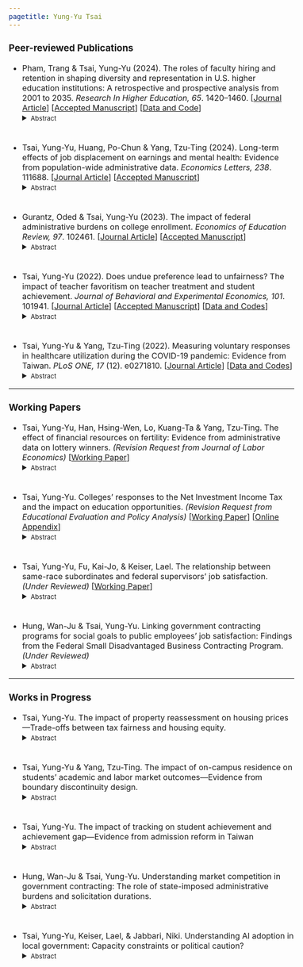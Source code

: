 ```yaml
---
pagetitle: Yung-Yu Tsai
---
```


<link rel="stylesheet" href="styles.css" type="text/css">
<style>
  body{
  font-size: 12pt;
}
</style>

### Peer-reviewed Publications

* Pham, Trang & Tsai, Yung-Yu (2024). The roles of faculty hiring and retention in shaping diversity and representation in U.S. higher education institutions: A retrospective and prospective analysis from 2001 to 2035. _Research In Higher Education, 65_. 1420–1460. [<a href = "https://link.springer.com/article/10.1007/s11162-024-09810-w" target="_blank">Journal Article</a>] [<a href = "papers/faculty_diversity.pdf" target="_blank">Accepted Manuscript</a>] [<a href = "https://github.com/yungyutsai/faculty_diversity_representation/tree/main" target="_blank">Data and Code</a>]
<details> <summary><font size=2>Abstract</font size></summary>
> <div style="line-height:100%;"><font size=2> U.S. higher education institutions are hiring more minoritized faculty into their teaching workforce to satisfy the demand of an increasingly diverse racial and ethnic student population. However, it is not always clear whether specific hiring policies and plans are intended to address the matter of diversity or representation—two similar but qualitatively different concepts. The policy choices that institutions make result in different implementation approaches and long-term outcomes. Using data from the Integrated Postsecondary Education Data System (IPEDS) from 2001 to 2021, this study measures and compares the changes in faculty diversity and student–faculty representation in U.S. higher education institutions over the past two decades. It then develops several simulated scenarios to project the future racial and ethnic landscape of American campuses, depending on the different policy choices that institutions make through their hiring and retention policies. Our recommendation calls for balanced efforts in the retention and hiring of minoritized and underrepresented faculty that are adapted to the individual circumstances of institutions. </font size></div>
</details>

<div style="line-height:50%;"><br></div>

* Tsai, Yung-Yu, Huang, Po-Chun & Yang, Tzu-Ting (2024). Long-term effects of job displacement on earnings and mental health: Evidence from population-wide administrative data. _Economics Letters, 238_. 111688. [<a href = "https://doi.org/10.1016/j.econlet.2024.111688" target="_blank">Journal Article</a>] [<a href = "papers/job_loss_health.pdf" target="_blank">Accepted Manuscript</a>]
<details> <summary><font size=2>Abstract</font size></summary>
> <div style="line-height:100%;"><font size=2> Utilizing administrative data encompassing the entire population of Taiwan, this paper investigates the long-term effects of job displacement on earnings and mental health. Focusing on job loss resulting from mass layoffs and plant closures, our estimates suggest displaced workers experienced a 67--68% earning loss in the year following a layoff. Even after ten years, earnings do not fully recover. Displaced workers also experience long-term deterioration in mental health, particularly related to stress, with a 15--16% increase in cumulative outpatient visits for mental health issues and a 57--62% increase in cumulative medical costs for mental illness in the decade post-displacement. The negative impact on mental health is more pronounced among workers with lower earnings, men, and older individuals. </font size></div>
</details>

<div style="line-height:50%;"><br></div>

* Gurantz, Oded & Tsai, Yung-Yu (2023). The impact of federal administrative burdens on college enrollment. _Economics of Education Review, 97_. 102461. [<a href = "https://doi.org/10.1016/j.econedurev.2023.102461" target="_blank">Journal Article</a>] [<a href = "https://www.edworkingpapers.com/index.php/ai23-800" target="_blank">Accepted Manuscript</a>]
<details> <summary><font size=2>Abstract</font size></summary>
> <div style="line-height:100%;"><font size=2> Government programs impose eligibility requirements to balance the goals of improving welfare while minimizing waste. We study the impact of eligibility monitoring in the context of Federal Application for Federal Student Aid (FAFSA) submissions, where students may be subject to "verification" requirements that require them to confirm the accuracy of the data. Using a matching on observables design we do not find that students flagged for verification are less likely to enroll in college, which contrasts prior research. Verification reduces grant aid received but average changes are small, raising questions about the benefits of this administrative process. </font size></div>
</details>

<div style="line-height:50%;"><br></div>

* Tsai, Yung-Yu (2022). Does undue preference lead to unfairness? The impact of teacher favoritism on teacher treatment and student achievement. _Journal of Behavioral and Experimental Economics, 101_. 101941. [<a href = "https://doi.org/10.1016/j.socec.2022.101941" target="_blank">Journal Article</a>] [<a href = "papers/teacher_favoritism.pdf" target="_blank">Accepted Manuscript</a>] [<a href = "https://github.com/yungyutsai/teacher_favoritism" target="_blank">Data and Codes</a>] 
<details> <summary><font size=2>Abstract</font size></summary>
> <div style="line-height:100%;"><font size=2> This study investigates the impact of teacher favoritism (i.e., systematically favoring students of a specific gender, ethnicity, or high previous class ranking) on teacher treatment and student achievement. Based on the practice of random class grouping within schools, a school fixed effect model is used to estimate the causal effect of teacher favoritism. The results suggest that teacher favoritism toward students with a higher previous class rank increases the likelihood of these students consulting with their teacher on academic, emotional, and friendship issues. Also, female students are more likely to discuss friendships and emotional matters with pro-female teachers. However, the evidence of teacher favoritism's impact on student achievement is relatively weak. </font size></div>
</details>

<div style="line-height:50%;"><br></div>

* Tsai, Yung-Yu & Yang, Tzu-Ting (2022). Measuring voluntary responses in healthcare utilization during the COVID-19 pandemic: Evidence from Taiwan. _PLoS ONE, 17_ (12). e0271810. [<a href = "https://doi.org/10.1371/journal.pone.0271810" target="_blank">Journal Article</a>] [<a href = "https://github.com/yungyutsai/Taiwan_COVID19_Healthcare_Utilization" target="_blank">Data and Codes</a>]
<details> <summary><font size=2>Abstract</font size></summary>
> <div style="line-height:100%;"><font size=2> Healthcare has been one of the most affected sectors during the coronavirus disease 2019 (COVID-19) pandemic. The utilization of related services for non-COVID-19 diseases fell dramatically following the point at which the virus broke out; however, little is known about whether this observed decline in healthcare use was due to voluntary behaviors or enforced measures. This paper quantifies the spontaneous change in healthcare utilization during the pandemic. We utilize a county-by-week-level dataset from Taiwan’s National Health Insurance (NHI) record, covering the entire Taiwanese population, and a difference-in-differences design. Our results indicate that even if there were no human mobility restrictions or supply-side constraints, people voluntarily reduced their demand for healthcare, due to fears of contagion, or COVID-related precautionary behaviors. We find that the number of outpatient visits (inpatient admissions) decreased by 19% (10%) during the pandemic period (February to May 2020). Furthermore, the demand response of healthcare for Influenza-like illness (ILI) was much greater and more persistent than for non-ILI, thereby suggesting that the substantial decline in accessing healthcare was induced by positive public health externality of prevention measures for COVID-19. Finally, we find that the demand for healthcare services did not get back to the pre-pandemic baseline, even when there were no local coronavirus cases for 253 consecutive days (mid-April to December 2020) in Taiwan. </font size></div>
</details>

<!--
<div style="line-height:50%;"><br></div>

* Tsai, Yung-Yu (2018). Which fairness could arm's length principle bring? Evidence from art funding of MOC and NCAF. _Journal of Youth \& Public Governance, 1._ 1--24. [<a href = "https://drive.google.com/file/d/1EzRdrrql6QZP4a7Nfm0JBLwY3_PksYw8/view" target="_blank">Journal Article</a>] [<a href = "papers/art_funding.pdf" target="_blank">Accepted Manuscript</a>]
<details> <summary><font size=2>Abstract</font size></summary>
> <div style="line-height:100%;"><font size=2> The arm’s length principle implies that intermediary cultural organization performs better on art funding allocation than the government or politicians. This paper uses data from the art funding list from 2015 to 2017 in Taiwan to examine whether The National Culture and Arts Foundation (NCAF, an intermediary cultural organization) distributes funding fairer than The Ministry of Culture (MOC). There are three different concepts of fairness: equity, equality, and need (distributing funding to those who need it). The result of this paper shows MOC and NCAF have no significant difference in equity, but NCAF indeed performs better on equality and need than MOC, although the effect isn’t as strong as we thought. Based on these findings, this paper suggests that the arm’s length principle really works, and it’s necessary for MOC to collaborate with NCAF. However, it’s also important to improve the fairness of art funding allocation in the future. </font size></div>
</details>
--> 

------

### Working Papers

* Tsai, Yung-Yu, Han, Hsing-Wen, Lo, Kuang-Ta & Yang, Tzu-Ting. The effect of financial resources on fertility: Evidence from administrative data on lottery winners. _(Revision Request from Journal of Labor Economics)_ [<a href = "https://ssrn.com/abstract=4300448" target="_blank">Working Paper</a>]
<details> <summary><font size=2>Abstract</font size></summary>
> <div style="line-height:100%;"><font size=2> This paper utilizes wealth shocks from winning lottery prizes to examine the causal effect of financial resources on fertility. We employ extensive panels of administrative data encompassing over 0.4 million lottery winners in Taiwan and implement a triple-differences design. Our analyses reveal that a substantial lottery win can significantly increase fertility, the implied wealth elasticity of which is around 0.06. Moreover, the primary channel through which fertility increases is by prompting first births among previously childless individuals. Finally, our analysis reveals that approximately 25\% of the total fertility effect stems from increased marriage rates following a lottery win. </font size></div>
</details>

<div style="line-height:50%;"><br></div>

* Tsai, Yung-Yu. Colleges' responses to the Net Investment Income Tax and the impact on education opportunities. _(Revision Request from Educational Evaluation and Policy Analysis)_ [<a href = "papers/EndowmentTax.pdf" target="_blank">Working Paper</a>] [<a href = "papers/EndowmentTax_OnlineAppendix.pdf" target="_blank">Online Appendix</a>]
<details> <summary><font size=2>Abstract</font size></summary>
> <div style="line-height:100%;"><font size=2> The 2017 Tax Cuts and Jobs Act introduced a net investment income tax on select wealthy nonprofit colleges. This study examines institutional responses and their impact on educational access. Findings suggest that taxed colleges raised tuition, transferring the burden to students and reducing access for historically underserved groups. However, some colleges strategically increased enrollment to circumvent the tax threshold, creating more educational opportunities. These contrasting responses highlight how policy design significantly influences institutional reactions to taxation. While the tax aimed to address wealth concentration in higher education, its implementation produced mixed results — in some cases undermining educational access while in others expanding it. The findings demonstrate how tax policy can guide institutional behavior toward socially beneficial outcomes. </font size></div>
</details

<div style="line-height:50%;"><br></div>

* Tsai, Yung-Yu, Fu, Kai-Jo, & Keiser, Lael. The relationship between same-race subordinates and federal supervisors’ job satisfaction. _(Under Reviewed)_ [<a href = "papers/BurdensOfSupervisors.pdf" target="_blank">Working Paper</a>] <details> <summary><font size=2>Abstract</font size></summary>
> <div style="line-height:100%;"><font size=2> The US federal government has been investing in workforce diversity, yet people of color remain underrepresented in leadership, creating challenges for supervisors of color. This study examines how same-race subordinates affect supervisors’ job satisfaction using federal employee data from 2020-2023. Results show an asymmetric effect: while White supervisors benefit from more same-race subordinates, supervisors of color experience decreased job satisfaction. This negative effect diminishes as minority representation in leadership increases, becoming positive when they exceed 35% of supervisors. Role clarity and supervisor relationships mediate these effects, suggesting supervisors of color face role conflict between organizational norms and community expectations. The findings highlight the burden of representation faced by minority supervisors and the importance of achieving critical mass in leadership positions. </font size></div>
</details>

<div style="line-height:50%;"><br></div>

* Hung, Wan-Ju \& Tsai, Yung-Yu. Linking government contracting programs for social goals to public employees’ job satisfaction: Findings from the Federal Small Disadvantaged Business Contracting Program. _(Under Reviewed)_ <details> <summary><font size=2>Abstract</font size></summary>
> <div style="line-height:100%;"><font size=2> While contracting out is often viewed as having negative consequences for public employees, less focus has been placed on understanding how it can also have positive outcomes for them. Recent scholarship proposes that contracting out may improve employees’ work attitudes when it emphasizes pro-social factors. Using the U.S. federal small, disadvantaged business (SDB) contracting program—which emphasizes diversity and equity in procurement—as an example, this study examines the relationship between contracting programs aimed at promoting social outcomes and public employees’ job satisfaction. Drawing insights from public administration research, we expect a positive relationship between the SDB contracting efforts and public employees’ satisfaction. The U.S. federal government procurement data and the Federal Employee Viewpoint Survey (FEVS) were used for analysis. The results show that increased SDB contracting is associated with enhanced job satisfaction. In addition, employees of underrepresented backgrounds experience a more pronounced increase in satisfaction linked to SDB contracting initiatives. The implications of the findings for government contracting and public human resource management are discussed. </font size></div>
</details>

------

### Works in Progress

* Tsai, Yung-Yu. The impact of property reassessment on housing prices---Trade-offs between tax fairness and housing equity.
<details> <summary><font size=2>Abstract</font size></summary>
> <div style="line-height:100%;"><font size=2> Property reassessments aim to align property's assessed values with market prices, serving as an essential tool to ensure tax fairness. However, reassessments can unintentionally impact housing values and, therefore, affect wealth distribution. Based on data from 19 Pennsylvania counties, this study examines property reassessment's impact on housing values. The paper explores two contrasting theories: the capitalization effect, which predicts reduced housing values in wealthy regions and increased prices in less developed areas, and the anchoring effect, anticipating more pronounced price increases in affluent regions and wider disparities in housing prices. Using a difference-in-differences approach and instrumental variable analysis, the study finds the anchoring effect dominates. On average, property reassessment raises housing values by 9\% in counties, with a pronounced positive effect in high-priced regions and a negative impact in non-affluent regions. This highlights that while reassessment enhances tax fairness, it also disproportionately benefits wealthier individuals and widens geographical disparity in housing prices, contradicting wealth equality goals. </font size></div>
</details>

<div style="line-height:50%;"><br></div>

* Tsai, Yung-Yu & Yang, Tzu-Ting. The impact of on-campus residence on students' academic and labor market outcomes---Evidence from boundary discontinuity design.
<details> <summary><font size=2>Abstract</font size></summary>
> <div style="line-height:100%;"><font size=2> This study investigates the influence of residing in student dormitories on short and long-term student outcomes within the context of Taiwan. This research examines the causal effects of on-campus residency by utilizing colleges’ dormitory assignment policy based on students’ residential locations and employing a boundary-based regression discontinuity design. The study incorporates a two-way fixed effect model, including both college and village fixed effects, to account for potential geographical self-selection biases. The findings reveal that on-campus living doesn’t significantly impact persistence, but it does enhance the likelihood of pursuing graduate education, primarily influenced by enrolling in the same college for undergraduate studies. This positive effect can be attributed to two intermediate outcomes: an increase in on-campus employment, indicative of greater on-campus engagement, and a higher likelihood of receiving awards from contests or competitions, suggesting increased participation in extracurricular activities. The impact is more pronounced among students from low-income families, those without siblings, and those attending more prestigious colleges. </font size></div>
</details>

<div style="line-height:50%;"><br></div>

* Tsai, Yung-Yu. The impact of tracking on student achievement and achievement gap---Evidence from admission reform in Taiwan
<details> <summary><font size=2>Abstract</font size></summary>
> <div style="line-height:100%;"><font size=2> This study examines the impact of a Taiwanese upper secondary admission reform, which reduces the level of tracking without abandoning the general/vocational dual-track system. I utilize a difference-in-differences framework, comparing the difference of high school (exposed to the reform) and middle school (non-exposed to the reform) students before and after the reform. The results suggest that the reform raises the within-school student heterogeneity by around half the gap between full tracking and non-tracking system. Furthermore, the de-tracking reform leads to a 0.148 standard deviation drop in average student performance. The de-tracking policy yields an evenly negative impact throughout the whole distribution, implying that the efficiency gained from the tracking does not at the cost of equity. </font size></div>
</details>

<div style="line-height:50%;"><br></div>

* Hung, Wan-Ju \& Tsai, Yung-Yu. Understanding market competition in government contracting: The role of state-imposed administrative burdens and solicitation durations.
<details> <summary><font size=2>Abstract</font size></summary>
> <div style="line-height:100%;"><font size=2> Market competition is a fundamental justification for government contracting, yet competitive environments are often difficult to achieve in practice. This study examines how state-imposed administrative burdens affect competition in government contracting and whether extending solicitation durations can mitigate these burdens. Analyzing 79,968 contracts and 184,550 bids from Taiwan’s e-procurement system, we find that both learning costs (measured by bidding instruction length) and compliance costs (measured by document requirements and deposit mandates) significantly reduce market competition. Importantly, longer solicitation periods partially offset the negative effect of documents and deposit requirements, though they do not mitigate the negative impact of lengthy bidding instructions. Our findings contribute to contracting literature by applying an administrative burden framework to business-government interactions and offer practical strategies for procurement officials seeking to enhance market competition.
 </font size></div>
</details>

<div style="line-height:50%;"><br></div>

* Tsai, Yung-Yu, Keiser, Lael, \& Jabbari, Niki. Understanding AI adoption in local government: Capacity constraints or political caution? 
<details> <summary><font size=2>Abstract</font size></summary>
> <div style="line-height:100%;"><font size=2> Artificial Intelligence (AI) has been widely adopted in government and public service but whether and to what extent governments adopt AI varies. A key question is whether variation in AI adoption across local governments stems from capacity constraints or political preferences. This matters for knowing which kinds of policies would be most successful in making sure that local governments have access to the technologies that they want and need. This paper combines data from the International City/County Management Association (ICMA) Survey, American Trends Panel (ATP), the Current Population Survey (CPS), and other public data sources to examine how capacity and political factors influence local government AI adoption in the United States. Using logistic and Poisson regression models, we find that citizens’ attitudes toward AI, public employee unionization, local governments’ financial capacity, and infrastructure support are all key determinants of AI adoption. Notably, political factors (citizens’ attitudes and employees’ resistance) are equally influential as capacity factors in explaining government AI adoption, and in some cases, more powerful. These findings suggest that variation in AI adoption across local governments results not only from capacity barriers but also from political preferences, highlighting the role of democratic processes in technology adoption decisions. </font size></div>
</details>


<div style="line-height:100%;"><br></div>